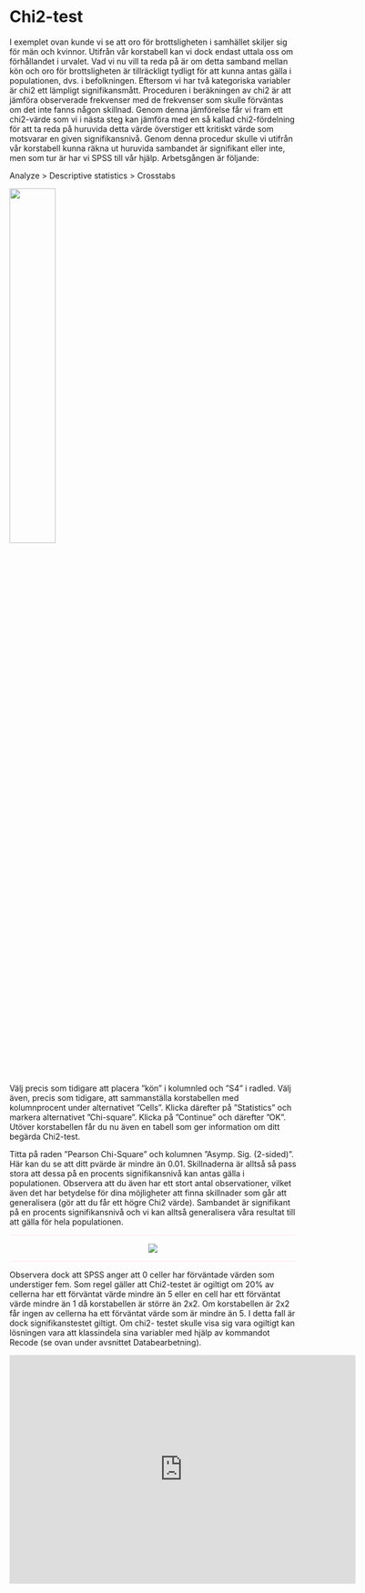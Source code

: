 # Chi2-test

I exemplet ovan kunde vi se att oro för brottsligheten i samhället skiljer sig för män och kvinnor. Utifrån
vår korstabell kan vi dock endast uttala oss om förhållandet i urvalet. Vad vi nu vill ta reda på är om detta
samband mellan kön och oro för brottsligheten är tillräckligt tydligt för att kunna antas gälla i
populationen, dvs. i befolkningen. Eftersom vi har två kategoriska variabler är chi2 ett lämpligt
signifikansmått. Proceduren i beräkningen av chi2 är att jämföra observerade frekvenser med de
frekvenser som skulle förväntas om det inte fanns någon skillnad. Genom denna jämförelse får vi fram
ett chi2-värde som vi i nästa steg kan jämföra med en så kallad chi2-fördelning för att ta reda på
huruvida detta värde överstiger ett kritiskt värde som motsvarar en given signifikansnivå. Genom denna
procedur skulle vi utifrån vår korstabell kunna räkna ut huruvida sambandet är signifikant eller inte,
men som tur är har vi SPSS till vår hjälp. Arbetsgången är följande:

Analyze > Descriptive statistics > Crosstabs

<img src="images/chi2_1.png" width="40%" height="40%" class="cover"/><p>Välj precis som tidigare att placera ”kön” i kolumnled och ”S4” i radled. Välj även, precis som tidigare,
att sammanställa korstabellen med kolumnprocent under alternativet ”Cells”. Klicka därefter på
”Statistics” och markera alternativet ”Chi-square”. Klicka på ”Continue” och därefter ”OK”. Utöver korstabellen får du nu även en tabell som ger
information om ditt begärda Chi2-test.

Titta på raden ”Pearson Chi-Square” och kolumnen ”Asymp. Sig. (2-sided)”. Här kan du se att ditt pvärde
är mindre än 0.01. Skillnaderna är alltså så pass stora att dessa på en procents signifikansnivå kan
antas gälla i populationen. Observera att du även har ett stort antal observationer, vilket även det har
betydelse för dina möjligheter att finna skillnader som går att generalisera (gör att du får ett högre Chi2
värde). Sambandet är signifikant på en procents signifikansnivå och vi kan alltså generalisera våra
resultat till att gälla för hela populationen.</p>

<hr style="height:2px;border-width:0;color:gray;background-color:LavenderBlush">

<center><img src="images/chi2_2.png"/></center>

<hr style="height:2px;border-width:0;color:gray;background-color:LavenderBlush">

Observera dock att SPSS anger att 0 celler har förväntade värden som understiger fem. Som regel gäller
att Chi2-testet är ogiltigt om 20% av cellerna har ett förväntat värde mindre än 5 eller en cell har ett
förväntat värde mindre än 1 då korstabellen är större än 2x2. Om korstabellen är 2x2 får ingen av
cellerna ha ett förväntat värde som är mindre än 5. I detta fall är dock signifikanstestet giltigt. Om chi2-
testet skulle visa sig vara ogiltigt kan lösningen vara att klassindela sina variabler med hjälp av
kommandot Recode (se ovan under avsnittet Databearbetning).

<center><iframe id="kaltura_player" src="https://api.kaltura.nordu.net/p/365/sp/36500/embedIframeJs/uiconf_id/23452190/partner_id/365?iframeembed=true&playerId=kaltura_player&entry_id=0_5ww1otji&flashvars[streamerType]=auto&amp;flashvars[localizationCode]=sv_SE&amp;flashvars[leadWithHTML5]=true&amp;flashvars[sideBarContainer.plugin]=true&amp;flashvars[sideBarContainer.position]=left&amp;flashvars[sideBarContainer.clickToClose]=true&amp;flashvars[chapters.plugin]=true&amp;flashvars[chapters.layout]=vertical&amp;flashvars[chapters.thumbnailRotator]=false&amp;flashvars[streamSelector.plugin]=true&amp;flashvars[EmbedPlayer.SpinnerTarget]=videoHolder&amp;flashvars[dualScreen.plugin]=true&amp;flashvars[hotspots.plugin]=1&amp;flashvars[Kaltura.addCrossoriginToIframe]=true&amp;&wid=0_42gfduxa" width="608" height="402" allowfullscreen webkitallowfullscreen mozAllowFullScreen allow="autoplay *; fullscreen *; encrypted-media *" sandbox="allow-forms allow-same-origin allow-scripts allow-top-navigation allow-pointer-lock allow-popups allow-modals allow-orientation-lock allow-popups-to-escape-sandbox allow-presentation allow-top-navigation-by-user-activation" frameborder="0" title="Kaltura Player"></iframe></center>
